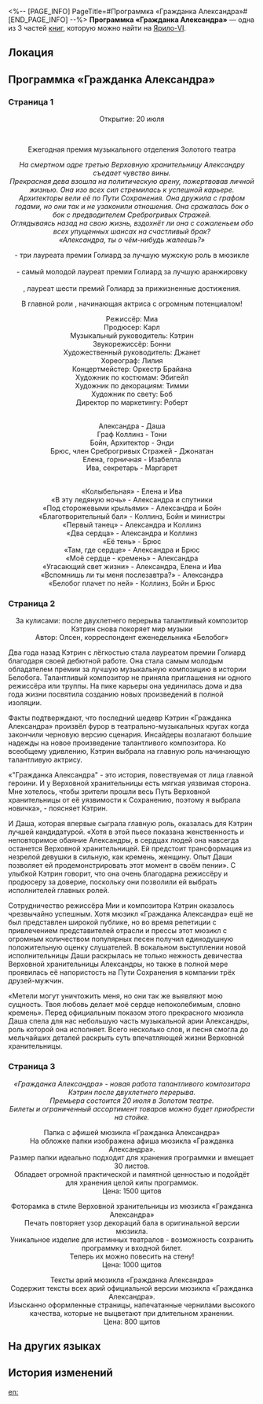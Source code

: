 <%-- [PAGE_INFO]
PageTitle=#Программка «Гражданка Александра»#
[END_PAGE_INFO] --%>
{{Дополнить}}
{{Книга Инфобокс
|id           = 012
|partIds      = 190114;190115;190116
|Название     = 
|Изображение  = Предмет Записи.png
|Мир          = Ярило-VI
|Томов        = 3
|Автор        = <!--нужно добавить-->
|Описание     = Программка «Гражданка Александра» выдаётся бесплатно при покупке билета.
|Том1         = {{tx}}
|Источник1    = {{tx|Отсутствует источник}}
|Том2         = {{tx}}
|Источник2    = {{tx|Отсутствует источник}}
|Том3         = {{tx}}
|Источник3    = {{tx|Отсутствует источник}}
|Персонажи    = 
|Фракции      = 
}}
'''Программка «Гражданка Александра»''' — одна из 3 частей [[Книги|книг]], которую можно найти на [[Ярило-VI]].

==Локация==
{{Отметка карты|<!--название карты-->|<!--id отметки-->}}

==Программка «Гражданка Александра»==
===Страница 1===
<div align="center">Открытие: 20 июля

{{Размер|36|Золотой театр}}<br />
''{{Размер|18|Административный район, проспект Алисы, 22}}''

Ежегодная премия музыкального отделения Золотого театра<br />
{{Размер|50|«Гражданка Александра»}}

''На смертном одре третью Верховную хранительницу Александру съедает чувство вины.''<br />
''Прекрасная дева взошла на политическую арену, пожертвовав личной жизнью. Она изо всех сил стремилась к успешной карьере.''<br />
''Архитекторы вели её по Пути Сохранения. Она дружила с графом годами, но они так и не узаконили отношения. Она сражалась бок о бок с предводителем Среброгривых Стражей.''<br />
''Оглядываясь назад на свою жизнь, вздохнёт ли она с сожаленьем обо всех упущенных шансах на счастливый брак?''<br />
''«Александра, ты о чём-нибудь жалеешь?»''

{{Размер|32|Тони, Энди и Джонатан}} - три лауреата премии Голиард за лучшую мужскую роль в мюзикле<br />
{{Размер|32|БЕСПРЕЦЕДЕНТНАЯ совместная работа}}<br />
{{Размер|32|Кэтрин}} - самый молодой лауреат премии Голиард за лучшую аранжировку<br />
{{Размер|32|НАСТОЯЩИЙ ШЕДЕВР после двухлетнего перерыва}}<br />
{{Размер|32|Оливия}}, лауреат шести премий Голиард за прижизненные достижения.<br />
{{Размер|32|Лучшие рекомендации!}}

В главной роли {{Размер|32|Даша}}, начинающая актриса с огромным потенциалом!<br />
{{Размер|32|}}

Режиссёр: Миа<br />
Продюсер: Карл<br />
Музыкальный руководитель: Кэтрин<br />
Звукорежиссёр: Бонни<br />
Художественный руководитель: Джанет<br />
Хореограф: Лилия<br />
Концертмейстер: Оркестр Брайана<br />
Художник по костюмам: Эбигейл<br />
Художник по декорациям: Тимми<br />
Художник по свету: Боб<br />
Директор по маркетингу: Роберт

{{Размер|32|В ролях:}}<br />
Александра - Даша<br />
Граф Коллинз - Тони<br />
Бойн, Архитектор - Энди<br />
Брюс, член Среброгривых Стражей - Джонатан<br />
Елена, горничная - Изабелла<br />
Ива, секретарь - Маргарет

{{Размер|32|Концертная программа:}}<br />
«Колыбельная» - Елена и Ива<br />
«В эту ледяную ночь» - Александра и спутники<br />
«Под сторожевыми крыльями» - Александра и Бойн<br />
«Благотворительный бал» - Коллинз, Бойн и министры<br />
«Первый танец» - Александра и Коллинз<br />
«Два сердца» - Александра и Коллинз<br />
«Её тень» - Брюс<br />
«Там, где сердце» - Александра и Брюс<br />
«Моё сердце - кремень» - Александра<br />
«Угасающий свет жизни» - Александра, Елена и Ива<br />
«Вспомнишь ли ты меня послезавтра?» - Александра<br />
«Белобог плачет по ней» - Коллинз, Бойн и Брюс </div>

===Страница 2===
<div align="center">За кулисами: после двухлетнего перерыва талантливый композитор Кэтрин снова покоряет мир музыки<br />
Автор: Олсен, корреспондент еженедельника «Белобог»</div>

Два года назад Кэтрин с лёгкостью стала лауреатом премии Голиард благодаря своей дебютной работе. Она стала самым молодым обладателем премии за лучшую музыкальную композицию в истории Белобога. Талантливый композитор не приняла приглашения ни одного режиссёра или труппы. На пике карьеры она уединилась дома и два года жизни посвятила созданию новых произведений в полной изоляции.

Факты подтверждают, что последний шедевр Кэтрин «Гражданка Александра» произвёл фурор в театрально-музыкальных кругах когда закончили черновую версию сценария. Инсайдеры возлагают большие надежды на новое произведение талантливого композитора. Ко всеобщему удивлению, Кэтрин выбрала на главную роль начинающую талантливую актрису.

«"Гражданка Александра" - это история, повествуемая от лица главной героини. И у Верховной хранительницы есть мягкая уязвимая сторона. Мне хотелось, чтобы зрители прошли весь Путь Верховной хранительницы от её уязвимости к Сохранению, поэтому я выбрала новичка», - поясняет Кэтрин.

И Даша, которая впервые сыграла главную роль, оказалась для Кэтрин лучшей кандидатурой. «Хотя в этой пьесе показана женственность и неповторимое обаяние Александры, в сердцах людей она навсегда останется Верховной хранительницей. Ей предстоит трансформация из незрелой девушки в сильную, как кремень, женщину. Опыт Даши позволяет ей продемонстрировать этот момент в своём пении». С улыбкой Кэтрин говорит, что она очень благодарна режиссёру и продюсеру за доверие, поскольку они позволили ей выбрать исполнителей главных ролей.

Сотрудничество режиссёра Мии и композитора Кэтрин оказалось чрезвычайно успешным. Хотя мюзикл «Гражданка Александра» ещё не был представлен широкой публике, но во время репетиции с привлечением представителей отрасли и прессы этот мюзикл с огромным количеством популярных песен получил единодушную положительную оценку слушателей. В вокальном выступлении новой исполнительницы Даши раскрылась не только нежность девичества Верховной хранительницы Александры, но также в полной мере проявилась её напористость на Пути Сохранения в компании трёх друзей-мужчин.

«Метели могут уничтожить меня, но они так же выявляют мою сущность. Твоя любовь делает моё сердце непоколебимым, словно кремень». Перед официальным показом этого прекрасного мюзикла Даша спела для нас небольшую часть музыкальной арии Александры, роль которой она исполняет. Всего несколько слов, и песня смогла до мельчайших деталей раскрыть суть впечатляющей жизни Верховной хранительницы.

===Страница 3===
<div align="center">''«Гражданка Александра» - новая работа талантливого композитора Кэтрин после двухлетнего перерыва.''<br />
''Премьера состоится 20 июля в Золотом театре.''<br />
''Билеты и ограниченный ассортимент товаров можно будет приобрести на стойке.''

Папка с афишей мюзикла «Гражданка Александра»<br />
На обложке папки изображена афиша мюзикла «Гражданка Александра».<br />
Размер папки идеально подходит для хранения программки и вмещает 30 листов.<br />
Обладает огромной практической и памятной ценностью и подойдёт для хранения целой кипы программок.<br />
Цена: 1500 щитов

Фоторамка в стиле Верховной хранительницы из мюзикла «Гражданка Александра»<br />
Печать повторяет узор декораций бала в оригинальной версии мюзикла.<br />
Уникальное изделие для истинных театралов - возможность сохранить программку и входной билет.<br />
Теперь их можно повесить на стену!<br />
Цена: 1000 щитов

Тексты арий мюзикла «Гражданка Александра»<br />
Содержит тексты всех арий официальной версии мюзикла «Гражданка Александра».<br />
Изысканно оформленные страницы, напечатанные чернилами высокого качества, которые не выцветают при длительном хранении.<br />
Цена: 800 щитов</div>

==На других языках==
{{На других языках
|en   = ''Citizen Alexandra'' Program
|zhs  = 《公民亚历珊德拉》场刊
|zht  = 《公民亞歷珊德拉》場刊
|ja   = 『市民アレキサンドラ』のパンフレット
|ko   = ≪시민 알렉산드라≫ 팸플릿
|es   = Programa de «Ciudadana Alexandra»
|fr   = Programme de ''Citoyenne Alexandra''
|ru   = Программка «Гражданка Александра»
|th   = โบรชัวร์ "พลเมือง Alexandra"
|vi   = Tờ Gấp Công Dân Alexandra
|de   = Programmheft für „Bürgerin Alexandra“
|id   = Buklet "Warga Negara Alexandra"
|pt   = Programa de "Cidadã Alexandra"
}}

==История изменений==
{{История изменений|3.5}}

[[en:]]